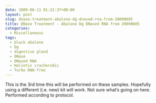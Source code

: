 ```yaml
---
date: 2009-06-11 01:22:37+00:00
layout: post
slug: dnase-treatment-abalone-dg-dnased-rna-from-20090605
title: DNase Treatment - Abalone Dg DNased RNA from 20090605
categories:
  - Miscellaneous
tags:
  - black abalone
  - Dg
  - digestive gland
  - DNase
  - DNased RNA
  - Haliotis cracherodii
  - Turbo DNA-free
---
```


This is the 3rd time this will be performed on these samples. Hopefully using a different (i.e. new) kit will work. Not sure what's going on here. Performed according to protocol.
